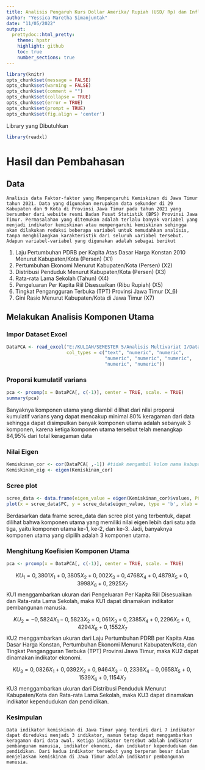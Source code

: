 ---
title: Analisis Pengaruh Kurs Dollar Amerika/ Rupiah (USD/ Rp) dan Inflasi Terhadap Jakarta Islamic Index (JII)
author: "Yessica Maretha Simanjuntak"
date: "11/05/2022"
output:
  prettydoc::html_pretty:
    theme: hpstr
    highlight: github
    toc: true
    number_sections: true
---

```{r include=FALSE}
library(knitr)
opts_chunk$set(message = FALSE)
opts_chunk$set(warning = FALSE)
opts_chunk$set(comment = "")
opts_chunk$set(collapse = TRUE)
opts_chunk$set(error = TRUE)
opts_chunk$set(prompt = TRUE)
opts_chunk$set(fig.align = 'center')
```

Library yang Dibutuhkan
```{r}
library(readxl)
```

# Hasil dan Pembahasan
## Data
    Analisis data Faktor-faktor yang Mempengaruhi Kemiskinan di Jawa Timur tahun 2021. Data yang digunakan merupakan data sekunder di 29 Kabupaten dan 9 Kota di Provinsi Jawa Timur pada tahun 2021 yang bersumber dari website resmi Badan Pusat Statistik (BPS) Provinsi Jawa Timur. Permasalahan yang ditemukan adalah terlalu banyak variabel yang menjadi indikator kemiskinan atau mempengaruhi kemiskinan sehingga akan dilakukan reduksi beberapa variabel untuk memudahkan analisis, tanpa menghilangkan karakteristik dari seluruh variabel tersebut. Adapun variabel-variabel yang digunakan adalah sebagai berikut 
1. Laju Pertumbuhan PDRB per Kapita Atas Dasar Harga Konstan 2010 Menurut Kabupaten/Kota (Persen) (X1)
2. Pertumbuhan Ekonomi Menurut Kabupaten/Kota (Persen)  (X2)
3. Distribusi Penduduk Menurut Kabupaten/Kota (Persen) (X3)
4. Rata-rata Lama Sekolah (Tahun) (X4)
5. Pengeluaran Per Kapita Riil Disesuaikan (Ribu Rupiah) (X5)
6. Tingkat Pengangguran Terbuka (TPT) Provinsi Jawa Timur (X_6)
7. Gini Rasio Menurut Kabupaten/Kota di Jawa Timur (X7)

## Melakukan Analisis Komponen Utama
### Impor Dataset Excel
```{r}
DataPCA <- read_excel("E:/KULIAH/SEMESTER 5/Analisis Multivariat I/Data Indikator Kemiskinan Jawa Timur.xlsx", 
                      col_types = c("text", "numeric", "numeric", 
                                    "numeric", "numeric", "numeric", 
                                    "numeric", "numeric"))
```

### Proporsi kumulatif varians
```{r}
pca <- prcomp(x = DataPCA[, c(-1)], center = TRUE, scale. = TRUE)
summary(pca)
```
Banyaknya komponen utama yang diambil dilihat dari nilai proporsi kumulatif varians yang  dapat mencakup minimal 80% keragaman dari data sehingga dapat disimpulkan banyak komponen utama adalah sebanyak 3 komponen, karena ketiga komponen utama tersebut telah menangkap 84,95% dari total keragaman data

### Nilai Eigen
```{r}
Kemiskinan_cor <- cor(DataPCA[ ,-1]) #tidak mengambil kolom nama kabupaten/kota
Kemiskinan_eig <- eigen(Kemiskinan_cor)
```

### Scree plot
```{r}
scree_data <- data.frame(eigen_value = eigen(Kemiskinan_cor)$values, PC = 1:7)
plot(x = scree_data$PC, y = scree_data$eigen_value, type = 'b', xlab = 'Komponen Utama ke-', ylab = 'Varians (Nilai Eigen)', main = 'Scree Plot')
```

Berdasarkan data frame scree_data dan scree plot yang terbentuk, dapat dilihat bahwa komponen utama yang memiliki nilai eigen lebih dari satu ada tiga, yaitu komponen utama  ke-1, ke-2, dan ke-3. Jadi, banyaknya komponen utama yang dipilih adalah 3 komponen utama.

### Menghitung Koefisien Komponen Utama
```{r}
pca <- prcomp(x = DataPCA[, c(-1)], center = TRUE, scale. = TRUE)
```
$$
KU_1 = 0,3801 X_1+ 0,3805 X_2+0,002 X_3+0,4768 X_4+0,4879 X_5+0,3998 X_6+0,2925 X_7 
$$
KU1 menggambarkan ukuran dari Pengeluaran Per Kapita Riil Disesuaikan dan Rata-rata Lama Sekolah, maka KU1 dapat dinamakan indikator pembangunan manusia.

$$
KU_2 = -0,5824 X_1-0,5823 X_2+0,061 X_3+0,2385 X_4+0,2296 X_5+0,4294 X_6+0,1552 X_7
$$
KU2 menggambarkan ukuran dari Laju Pertumbuhan PDRB per Kapita Atas Dasar Harga Konstan, Pertumbuhan Ekonomi Menurut Kabupaten/Kota, dan Tingkat Pengangguran Terbuka (TPT) Provinsi Jawa Timur, maka KU2 dapat dinamakan indikator ekonomi.

$$
KU_3 = 0,0826 X_1+0,0392 X_2+0,9464 X_3-0,2336 X_4-0,0658 X_5+0,1539 X_6+0,1154 X_7
$$
KU3 menggambarkan ukuran dari Distribusi Penduduk Menurut Kabupaten/Kota dan Rata-rata Lama Sekolah, maka KU3 dapat dinamakan indikator kependudukan dan pendidikan.

### Kesimpulan 
    Data indikator kemiskinan di Jawa Timur yang terdiri dari 7 indikator dapat direduksi menjadi 3 indikator, namun tetap dapat menggambarkan keragaman dari data awal. Ketiga indikator tersebut adalah indikator pembangunan manusia, indikator ekonomi, dan indikator kependudukan dan pendidikan. Dari kedua indikator tersebut yang berperan besar dalam menjelaskan kemiskinan di Jawa Timur adalah indikator pembangunan manusia.